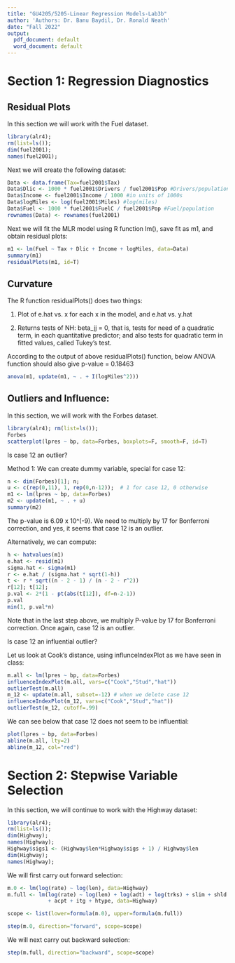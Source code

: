 ---
title: "GU4205/5205-Linear Regression Models-Lab3b"
author: 'Authors: Dr. Banu Baydil, Dr. Ronald Neath'
date: "Fall 2022"
output:
  pdf_document: default
  word_document: default
---

# Section 1: Regression Diagnostics

## Residual Plots 

In this section we will work with the Fuel dataset. 


```{r, message=FALSE}
library(alr4); 
rm(list=ls());
dim(fuel2001); 
names(fuel2001);
```


Next we will create the following dataset:


```{r}
Data <- data.frame(Tax=fuel2001$Tax)
Data$Dlic <- 1000 * fuel2001$Drivers / fuel2001$Pop #Drivers/population
Data$Income <- fuel2001$Income / 1000 #in units of 1000s
Data$logMiles <- log(fuel2001$Miles) #log(miles)
Data$Fuel <- 1000 * fuel2001$FuelC / fuel2001$Pop #Fuel/population
rownames(Data) <- rownames(fuel2001)
```


Next we will fit the MLR model using R function lm(), save fit as m1, and obtain residual plots:


```{r}
m1 <- lm(Fuel ~ Tax + Dlic + Income + logMiles, data=Data)
summary(m1)
residualPlots(m1, id=T) 
```


## Curvature

The R function residualPlots() does two things:

1. Plot of e.hat vs. x for each x in the model, and e.hat vs. y.hat 

2. Returns tests of NH: beta_jj = 0, that is, tests for need of a quadratic term, in each quantitative predictor; and also tests for quadratic term in fitted values, called Tukey's test.


According to the output of above residualPlots() function, below ANOVA function should also give p-value = 0.18463 


```{r}
anova(m1, update(m1, ~ . + I(logMiles^2)))  
```


## Outliers and Influence:

In this section, we will work with the Forbes dataset.


```{r}
library(alr4); rm(list=ls());
Forbes
scatterplot(lpres ~ bp, data=Forbes, boxplots=F, smooth=F, id=T)
```


Is case 12 an outlier?


Method 1: We can create dummy variable, special for case 12:


```{r}
n <- dim(Forbes)[1]; n;
u <- c(rep(0,11), 1, rep(0,n-12));  # 1 for case 12, 0 otherwise
m1 <- lm(lpres ~ bp, data=Forbes)
m2 <- update(m1, ~ . + u)
summary(m2)
```


The p-value is 6.09 x 10^(-9). We need to multiply by 17 for Bonferroni correction, and yes, it seems that case 12 is an outlier. 


Alternatively, we can compute:


```{r}
h <- hatvalues(m1)
e.hat <- resid(m1) 
sigma.hat <- sigma(m1)
r <- e.hat / (sigma.hat * sqrt(1-h))
t <- r * sqrt((n - 2 - 1) / (n - 2 - r^2))
r[12]; t[12];
p.val <- 2*(1 - pt(abs(t[12]), df=n-2-1))
p.val 
min(1, p.val*n) 
```


Note that in the last step above, we multiply P-value by 17 for Bonferroni correction. Once again, case 12 is an outlier.


Is case 12 an influential outlier?


Let us look at Cook's distance, using influnceIndexPlot as we have seen in class:


```{r}
m.all <- lm(lpres ~ bp, data=Forbes)
influenceIndexPlot(m.all, vars=c("Cook","Stud","hat"))
outlierTest(m.all)
m_12 <- update(m.all, subset=-12) # when we delete case 12
influenceIndexPlot(m_12, vars=c("Cook","Stud","hat")) 
outlierTest(m_12, cutoff=.99)
```


We can see below that case 12 does not seem to be influential:


```{r}
plot(lpres ~ bp, data=Forbes)
abline(m.all, lty=2)
abline(m_12, col="red") 
```


# Section 2: Stepwise Variable Selection 

In this section, we will continue to work with the Highway dataset:


```{r}
library(alr4); 
rm(list=ls());
dim(Highway); 
names(Highway);
Highway$sigs1 <- (Highway$len*Highway$sigs + 1) / Highway$len
dim(Highway); 
names(Highway);
```


We will first carry out forward selection:


```{r}
m.0 <- lm(log(rate) ~ log(len), data=Highway)
m.full <- lm(log(rate) ~ log(len) + log(adt) + log(trks) + slim + shld + log(sigs1) + lane + lwid 
             + acpt + itg + htype, data=Highway)

scope <- list(lower=formula(m.0), upper=formula(m.full))

step(m.0, direction="forward", scope=scope)
```


We will next carry out backward selection:


```{r}
step(m.full, direction="backward", scope=scope)
```

